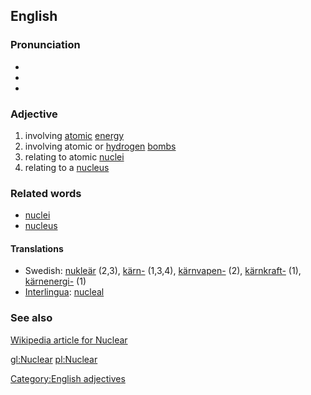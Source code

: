 ==English==
===Pronunciation===
*{{IPA|/ˈnuklɛɚ/ ''or'' /ˈnukliɚ/ (''Canadian'')}}
*{{Audio|en-ca-nuclear.ogg|Audio (CA)}}
*{{audio|en-us-nuclear.ogg|Audio (US)}}

===Adjective===
# involving [[atomic]] [[energy]]
# involving atomic or [[hydrogen]] [[bomb]]s
# relating to atomic [[nuclei]]
# relating to a [[nucleus]]

===Related words===
* [[nuclei]]
* [[nucleus]]

====Translations====
*Swedish: [[nukleär]] (2,3), [[kärn-]] (1,3,4), [[kärnvapen-]] (2), [[kärnkraft-]] (1), [[kärnenergi-]] (1)
*[[Interlingua]]: [[nucleal]]

===See also===
[http://en.wikipedia.org/wiki/Nuclear Wikipedia article for Nuclear]

[[Category:English adjectives]]

[[gl:Nuclear]]
[[pl:Nuclear]]